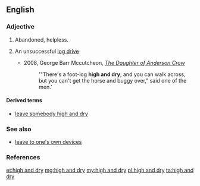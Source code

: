 ==English==

===Adjective===
{{en-adj|head=[[high]] [[and]] [[dry]]|-}}

# {{context|idiomatic|lang=en}} Abandoned, helpless.
# {{context|idiomatic|lang=en}} An unsuccessful [[log drive]]
#* 2008, George Barr Mccutcheon, [http://books.google.com/books?id=dPDg454E4PMC&pg=PA9 ''The Daughter of Anderson Crow'']
#*: '"There's a foot-log '''high and dry''', and you can walk across, but you can't get the horse and buggy over," said one of the men.'

====Derived terms====
* [[leave somebody high and dry]]

===See also===
* [[leave to one's own devices]]

===References===
<references/>

[[et:high and dry]]
[[mg:high and dry]]
[[my:high and dry]]
[[pl:high and dry]]
[[ta:high and dry]]